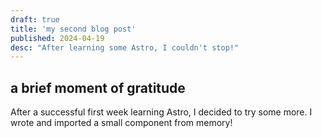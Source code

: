 ```yaml
---
draft: true
title: 'my second blog post'
published: 2024-04-19
desc: "After learning some Astro, I couldn't stop!"
---
```


## a brief moment of gratitude

After a successful first week learning Astro, I decided to try some more. I wrote and imported a small component from memory!

